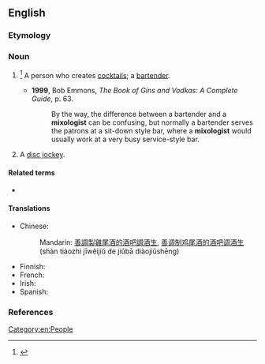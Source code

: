 ==English==

===Etymology===
{{suffix|en|mix|ologist}}

===Noun===
{{en-noun}}

# {{lb|en|jocular}}<ref>{{R:Online Etymology Dictionary}}</ref> A person who creates [[cocktails]]; a [[bartender]]. {{defdate|from 1856}}
#* '''1999''', Bob Emmons, ''The Book of Gins and Vodkas: A Complete Guide'', p. 63.
#*: By the way, the difference between a bartender and a '''mixologist''' can be confusing, but normally a bartender serves the patrons at a sit-down style bar, where a '''mixologist''' would usually work at a very busy service-style bar.
# A [[disc jockey]].

====Related terms====
* {{l|en|mixology}}

====Translations====
{{trans-top|person who creates cocktails}}
* Chinese:
*: Mandarin: {{qualifier|no exact term exists}} [[善]][[調製]][[雞尾酒]][[的]][[酒吧]][[調酒生]], [[善]][[调制]][[鸡尾酒]][[的]][[酒吧]][[调酒生]] (shàn tiáozhì jīwěijiǔ de jiǔbā diàojiǔshēng)
{{trans-mid}}
* Finnish: {{t+|fi|baarimikko}}
* French: {{t+|fr|mixologue|m|f}}
* Irish: {{t|ga|manglamóir deochanna|m}}
* Spanish: {{t|es|mixólogo|m}}
{{trans-bottom}}

===References===
<references/>

[[Category:en:People]]